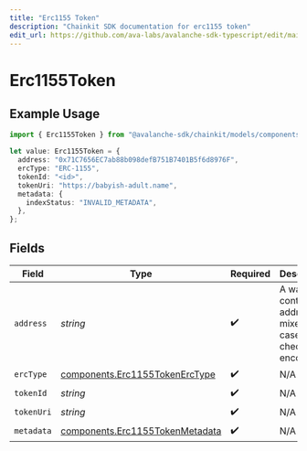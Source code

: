 ```yaml
---
title: "Erc1155 Token"
description: "Chainkit SDK documentation for erc1155 token"
edit_url: https://github.com/ava-labs/avalanche-sdk-typescript/edit/main/chainkit/docs/models/components/erc1155token.md
---
```


# Erc1155Token

## Example Usage

```typescript
import { Erc1155Token } from "@avalanche-sdk/chainkit/models/components";

let value: Erc1155Token = {
  address: "0x71C7656EC7ab88b098defB751B7401B5f6d8976F",
  ercType: "ERC-1155",
  tokenId: "<id>",
  tokenUri: "https://babyish-adult.name",
  metadata: {
    indexStatus: "INVALID_METADATA",
  },
};
```

## Fields

| Field                                                                              | Type                                                                               | Required                                                                           | Description                                                                        | Example                                                                            |
| ---------------------------------------------------------------------------------- | ---------------------------------------------------------------------------------- | ---------------------------------------------------------------------------------- | ---------------------------------------------------------------------------------- | ---------------------------------------------------------------------------------- |
| `address`                                                                          | *string*                                                                           | :heavy_check_mark:                                                                 | A wallet or contract address in mixed-case checksum encoding.                      | 0x71C7656EC7ab88b098defB751B7401B5f6d8976F                                         |
| `ercType`                                                                          | [components.Erc1155TokenErcType](https://github.com/ava-labs/avalanche-sdk-typescript/blob/main/chainkit/models/components/erc1155tokenerctype.md)   | :heavy_check_mark:                                                                 | N/A                                                                                |                                                                                    |
| `tokenId`                                                                          | *string*                                                                           | :heavy_check_mark:                                                                 | N/A                                                                                |                                                                                    |
| `tokenUri`                                                                         | *string*                                                                           | :heavy_check_mark:                                                                 | N/A                                                                                |                                                                                    |
| `metadata`                                                                         | [components.Erc1155TokenMetadata](https://github.com/ava-labs/avalanche-sdk-typescript/blob/main/chainkit/models/components/erc1155tokenmetadata.md) | :heavy_check_mark:                                                                 | N/A                                                                                |                                                                                    |